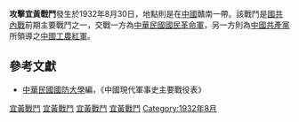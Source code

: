 {{Infobox Military Conflict|
campaign=|
image=|
caption=|
conflict=第二次宜黃戰鬥|
date=1932年8月30日|
place=[[中國|中國]]贛南|
result=國民革命軍攻擊後，紅軍五百人及步槍十餘挺被國民革命軍俘獲，紅軍撤離宜黃|
combatant1=中華民國國民革命軍14師|
combatant2=紅軍3軍團2師| 
commander1=[[周－柔|周－柔]]|
commander2=[[鄧國清|鄧國清]]|
strength1=|
strength2=|
casualties1=|
casualties2=|
}}
'''攻擊宜黃戰鬥'''發生於1932年8月30日，地點則是在[[中國|中國]]贛南一帶。該戰鬥是[[國共內戰|國共內戰]]前期主要戰鬥之一，交戰一方為[[中華民國|中華民國]][[國民革命軍|國民革命軍]]，另一方則為[[中國共產黨|中國共產黨]]所領導之[[中國工農紅軍|中國工農紅軍]]。

==參考文獻==
*[[中華民國|中華民國]][[國防大學_(臺灣)|國防大學]]編，《中國現代軍事史主要戰役表》

{{第一次国共内战}}
[[Category:1932年国共内战战役|宜黃戰鬥]]
[[Category:江西民国时期战役|宜黃戰鬥]]
[[Category:抚州军事史|宜黃戰鬥]]
[[Category:宜黄县|宜黃戰鬥]]
[[Category:1932年8月|Category:1932年8月]]